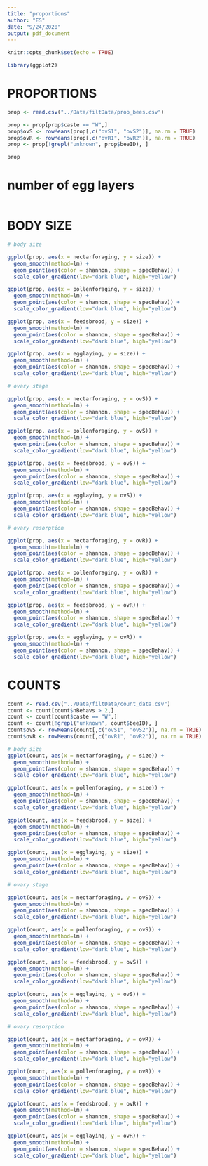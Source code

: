 ```yaml
---
title: "proportions"
author: "ES"
date: "9/24/2020"
output: pdf_document
---
```


```r
knitr::opts_chunk$set(echo = TRUE)
```

```r
library(ggplot2)
```

# PROPORTIONS
```r
prop <- read.csv("../Data/filtData/prop_bees.csv")

prop <- prop[prop$caste == "W",]
prop$ovS <- rowMeans(prop[,c("ovS1", "ovS2")], na.rm = TRUE)
prop$ovR <- rowMeans(prop[,c("ovR1", "ovR2")], na.rm = TRUE)
prop <- prop[!grepl("unknown", prop$beeID), ]

prop
```
# number of egg layers
```r

```


# BODY SIZE
```r
# body size

ggplot(prop, aes(x = nectarforaging, y = size)) +
  geom_smooth(method=lm) +
  geom_point(aes(color = shannon, shape = specBehav)) +
  scale_color_gradient(low="dark blue", high="yellow")

ggplot(prop, aes(x = pollenforaging, y = size)) +
  geom_smooth(method=lm) +
  geom_point(aes(color = shannon, shape = specBehav)) +
  scale_color_gradient(low="dark blue", high="yellow")

ggplot(prop, aes(x = feedsbrood, y = size)) +
  geom_smooth(method=lm) +
  geom_point(aes(color = shannon, shape = specBehav)) +
  scale_color_gradient(low="dark blue", high="yellow")

ggplot(prop, aes(x = egglaying, y = size)) +
  geom_smooth(method=lm) +
  geom_point(aes(color = shannon, shape = specBehav)) +
  scale_color_gradient(low="dark blue", high="yellow")
```

```r
# ovary stage

ggplot(prop, aes(x = nectarforaging, y = ovS)) +
  geom_smooth(method=lm) +
  geom_point(aes(color = shannon, shape = specBehav)) +
  scale_color_gradient(low="dark blue", high="yellow")

ggplot(prop, aes(x = pollenforaging, y = ovS)) +
  geom_smooth(method=lm) +
  geom_point(aes(color = shannon, shape = specBehav)) +
  scale_color_gradient(low="dark blue", high="yellow")

ggplot(prop, aes(x = feedsbrood, y = ovS)) +
  geom_smooth(method=lm) +
  geom_point(aes(color = shannon, shape = specBehav)) +
  scale_color_gradient(low="dark blue", high="yellow")

ggplot(prop, aes(x = egglaying, y = ovS)) +
  geom_smooth(method=lm) +
  geom_point(aes(color = shannon, shape = specBehav)) +
  scale_color_gradient(low="dark blue", high="yellow")
```

```r
# ovary resorption

ggplot(prop, aes(x = nectarforaging, y = ovR)) +
  geom_smooth(method=lm) +
  geom_point(aes(color = shannon, shape = specBehav)) +
  scale_color_gradient(low="dark blue", high="yellow")

ggplot(prop, aes(x = pollenforaging, y = ovR)) +
  geom_smooth(method=lm) +
  geom_point(aes(color = shannon, shape = specBehav)) +
  scale_color_gradient(low="dark blue", high="yellow")

ggplot(prop, aes(x = feedsbrood, y = ovR)) +
  geom_smooth(method=lm) +
  geom_point(aes(color = shannon, shape = specBehav)) +
  scale_color_gradient(low="dark blue", high="yellow")

ggplot(prop, aes(x = egglaying, y = ovR)) +
  geom_smooth(method=lm) +
  geom_point(aes(color = shannon, shape = specBehav)) +
  scale_color_gradient(low="dark blue", high="yellow")
```

# COUNTS
```r
count <- read.csv("../Data/filtData/count_data.csv")
count <- count[count$nBehavs > 2,]
count <- count[count$caste == "W",]
count <- count[!grepl("unknown", count$beeID), ]
count$ovS <- rowMeans(count[,c("ovS1", "ovS2")], na.rm = TRUE)
count$ovR <- rowMeans(count[,c("ovR1", "ovR2")], na.rm = TRUE)
```

```r
# body size
ggplot(count, aes(x = nectarforaging, y = size)) +
  geom_smooth(method=lm) +
  geom_point(aes(color = shannon, shape = specBehav)) +
  scale_color_gradient(low="dark blue", high="yellow")

ggplot(count, aes(x = pollenforaging, y = size)) +
  geom_smooth(method=lm) +
  geom_point(aes(color = shannon, shape = specBehav)) +
  scale_color_gradient(low="dark blue", high="yellow")

ggplot(count, aes(x = feedsbrood, y = size)) +
  geom_smooth(method=lm) +
  geom_point(aes(color = shannon, shape = specBehav)) +
  scale_color_gradient(low="dark blue", high="yellow")

ggplot(count, aes(x = egglaying, y = size)) +
  geom_smooth(method=lm) +
  geom_point(aes(color = shannon, shape = specBehav)) +
  scale_color_gradient(low="dark blue", high="yellow")
```

```r
# ovary stage

ggplot(count, aes(x = nectarforaging, y = ovS)) +
  geom_smooth(method=lm) +
  geom_point(aes(color = shannon, shape = specBehav)) +
  scale_color_gradient(low="dark blue", high="yellow")

ggplot(count, aes(x = pollenforaging, y = ovS)) +
  geom_smooth(method=lm) +
  geom_point(aes(color = shannon, shape = specBehav)) +
  scale_color_gradient(low="dark blue", high="yellow")

ggplot(count, aes(x = feedsbrood, y = ovS)) +
  geom_smooth(method=lm) +
  geom_point(aes(color = shannon, shape = specBehav)) +
  scale_color_gradient(low="dark blue", high="yellow")

ggplot(count, aes(x = egglaying, y = ovS)) +
  geom_smooth(method=lm) +
  geom_point(aes(color = shannon, shape = specBehav)) +
  scale_color_gradient(low="dark blue", high="yellow")
```

```r
# ovary resorption

ggplot(count, aes(x = nectarforaging, y = ovR)) +
  geom_smooth(method=lm) +
  geom_point(aes(color = shannon, shape = specBehav)) +
  scale_color_gradient(low="dark blue", high="yellow")

ggplot(count, aes(x = pollenforaging, y = ovR)) +
  geom_smooth(method=lm) +
  geom_point(aes(color = shannon, shape = specBehav)) +
  scale_color_gradient(low="dark blue", high="yellow")

ggplot(count, aes(x = feedsbrood, y = ovR)) +
  geom_smooth(method=lm) +
  geom_point(aes(color = shannon, shape = specBehav)) +
  scale_color_gradient(low="dark blue", high="yellow")

ggplot(count, aes(x = egglaying, y = ovR)) +
  geom_smooth(method=lm) +
  geom_point(aes(color = shannon, shape = specBehav)) +
  scale_color_gradient(low="dark blue", high="yellow")
```
